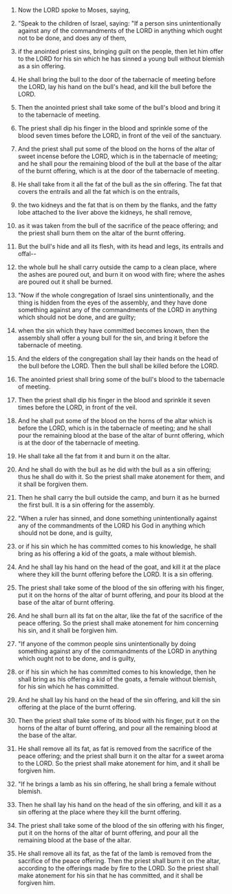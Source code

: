 
1. Now the LORD spoke to Moses, saying,

2. "Speak to the children of Israel, saying: "If a person sins unintentionally against any of the commandments of the LORD in anything which ought not to be done, and does any of them,

3. if the anointed priest sins, bringing guilt on the people, then let him offer to the LORD for his sin which he has sinned a young bull without blemish as a sin offering.

4. He shall bring the bull to the door of the tabernacle of meeting before the LORD, lay his hand on the bull's head, and kill the bull before the LORD.

5. Then the anointed priest shall take some of the bull's blood and bring it to the tabernacle of meeting.

6. The priest shall dip his finger in the blood and sprinkle some of the blood seven times before the LORD, in front of the veil of the sanctuary.

7. And the priest shall put some of the blood on the horns of the altar of sweet incense before the LORD, which is in the tabernacle of meeting; and he shall pour the remaining blood of the bull at the base of the altar of the burnt offering, which is at the door of the tabernacle of meeting.

8. He shall take from it all the fat of the bull as the sin offering. The fat that covers the entrails and all the fat which is on the entrails,

9. the two kidneys and the fat that is on them by the flanks, and the fatty lobe attached to the liver above the kidneys, he shall remove,

10. as it was taken from the bull of the sacrifice of the peace offering; and the priest shall burn them on the altar of the burnt offering.

11. But the bull's hide and all its flesh, with its head and legs, its entrails and offal--

12. the whole bull he shall carry outside the camp to a clean place, where the ashes are poured out, and burn it on wood with fire; where the ashes are poured out it shall be burned.

13. "Now if the whole congregation of Israel sins unintentionally, and the thing is hidden from the eyes of the assembly, and they have done something against any of the commandments of the LORD in anything which should not be done, and are guilty;

14. when the sin which they have committed becomes known, then the assembly shall offer a young bull for the sin, and bring it before the tabernacle of meeting.

15. And the elders of the congregation shall lay their hands on the head of the bull before the LORD. Then the bull shall be killed before the LORD.

16. The anointed priest shall bring some of the bull's blood to the tabernacle of meeting.

17. Then the priest shall dip his finger in the blood and sprinkle it seven times before the LORD, in front of the veil.

18. And he shall put some of the blood on the horns of the altar which is before the LORD, which is in the tabernacle of meeting; and he shall pour the remaining blood at the base of the altar of burnt offering, which is at the door of the tabernacle of meeting.

19. He shall take all the fat from it and burn it on the altar.

20. And he shall do with the bull as he did with the bull as a sin offering; thus he shall do with it. So the priest shall make atonement for them, and it shall be forgiven them.

21. Then he shall carry the bull outside the camp, and burn it as he burned the first bull. It is a sin offering for the assembly.

22. "When a ruler has sinned, and done something unintentionally against any of the commandments of the LORD his God in anything which should not be done, and is guilty,

23. or if his sin which he has committed comes to his knowledge, he shall bring as his offering a kid of the goats, a male without blemish.

24. And he shall lay his hand on the head of the goat, and kill it at the place where they kill the burnt offering before the LORD. It is a sin offering.

25. The priest shall take some of the blood of the sin offering with his finger, put it on the horns of the altar of burnt offering, and pour its blood at the base of the altar of burnt offering.

26. And he shall burn all its fat on the altar, like the fat of the sacrifice of the peace offering. So the priest shall make atonement for him concerning his sin, and it shall be forgiven him.

27. "If anyone of the common people sins unintentionally by doing something against any of the commandments of the LORD in anything which ought not to be done, and is guilty,

28. or if his sin which he has committed comes to his knowledge, then he shall bring as his offering a kid of the goats, a female without blemish, for his sin which he has committed.

29. And he shall lay his hand on the head of the sin offering, and kill the sin offering at the place of the burnt offering.

30. Then the priest shall take some of its blood with his finger, put it on the horns of the altar of burnt offering, and pour all the remaining blood at the base of the altar.

31. He shall remove all its fat, as fat is removed from the sacrifice of the peace offering; and the priest shall burn it on the altar for a sweet aroma to the LORD. So the priest shall make atonement for him, and it shall be forgiven him.

32. "If he brings a lamb as his sin offering, he shall bring a female without blemish.

33. Then he shall lay his hand on the head of the sin offering, and kill it as a sin offering at the place where they kill the burnt offering.

34. The priest shall take some of the blood of the sin offering with his finger, put it on the horns of the altar of burnt offering, and pour all the remaining blood at the base of the altar.

35. He shall remove all its fat, as the fat of the lamb is removed from the sacrifice of the peace offering. Then the priest shall burn it on the altar, according to the offerings made by fire to the LORD. So the priest shall make atonement for his sin that he has committed, and it shall be forgiven him.


